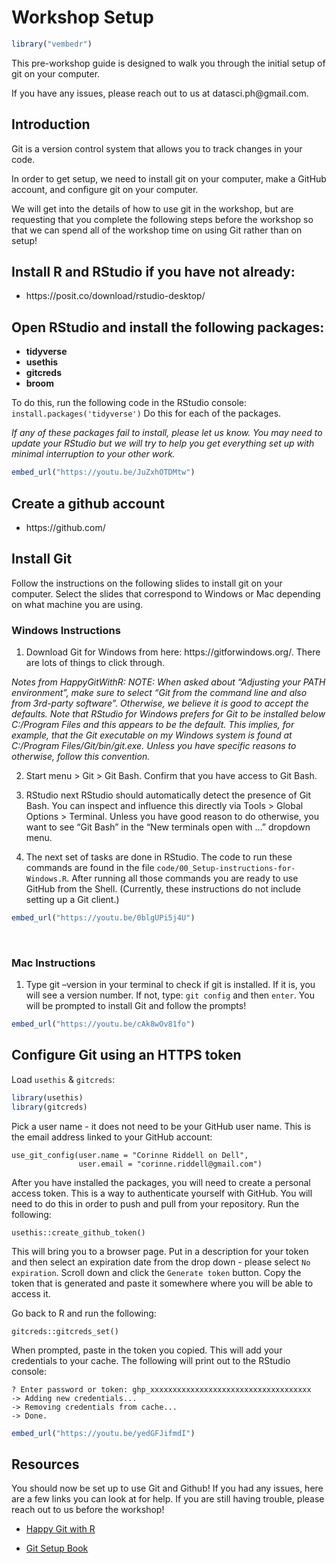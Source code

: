 # Workshop Setup

```r
library("vembedr")
```

This pre-workshop guide is designed to walk you through the initial setup of git on your computer.  

If you have any issues, please reach out to us at datasci.ph@gmail.com.   

## Introduction

Git is a version control system that allows you to track changes in your code.  

In order to get setup, we need to install git on your computer, make a GitHub account, and configure git on your computer.  

We will get into the details of how to use git in the workshop, but are requesting that you complete the following steps before the workshop so that we can spend all of the workshop time on using Git rather than on setup!     

## Install R and RStudio if you have not already:
- https://posit.co/download/rstudio-desktop/  

## Open RStudio and install the following packages:

- **tidyverse**
- **usethis**
- **gitcreds**
- **broom**

To do this, run the following code in the RStudio console:
`install.packages('tidyverse')` 
Do this for each of the packages. 

*If any of these packages fail to install, please let us know. You may need to update your RStudio but we will try to help you get everything set up with minimal interruption to your other work.*   


```r
embed_url("https://youtu.be/JuZxhOTDMtw")
```


## Create a github account
- https://github.com/

## Install Git

Follow the instructions on the following slides to install git on your computer. Select the slides that correspond to Windows or Mac depending on what machine you are using.  

### Windows Instructions

1) Download Git for Windows from here: https://gitforwindows.org/. There are lots of things to click through. 

*Notes from HappyGitWithR:*
*NOTE: When asked about “Adjusting your PATH environment”, make sure to select “Git from the command line and also from 3rd-party software”. Otherwise, we believe it is good to accept the defaults.*
*Note that RStudio for Windows prefers for Git to be installed below C:/Program Files and this appears to be the default. This implies, for example, that the Git executable on my Windows system is found at C:/Program Files/Git/bin/git.exe. Unless you have specific reasons to otherwise, follow this convention.*

2) Start menu > Git > Git Bash. Confirm that you have access to Git Bash.
 
3) RStudio next
RStudio should automatically detect the presence of Git Bash. You can inspect and influence this directly via Tools > Global Options > Terminal. Unless you have good reason to do otherwise, you want to see “Git Bash” in the “New terminals open with …” dropdown menu.

4) The next set of tasks are done in RStudio. The code to run these commands are found in the file `code/00_Setup-instructions-for-Windows.R`. After running all those commands you are ready to use GitHub from the Shell. (Currently, these instructions do not include setting up a Git client.)

```r
embed_url("https://youtu.be/0blgUPi5j4U")
```

<br> 

### Mac Instructions

1) Type git --version in your terminal to check if git is installed. If it is, you will see a version number. If not, type: 
`git config` and then `enter`. You will be prompted to install Git and follow the prompts! 

```r
embed_url("https://youtu.be/cAk8wOv81fo")
```

## Configure Git using an HTTPS token

Load `usethis` & `gitcreds`:  

```r
library(usethis)
library(gitcreds)
```

Pick a user name - it does not need to be your GitHub user name. This is the email address linked to your GitHub account:  

```
use_git_config(user.name = "Corinne Riddell on Dell",
               user.email = "corinne.riddell@gmail.com")
```


After you have installed the packages, you will need to create a personal access token. This is a way to authenticate yourself with GitHub. You will need to do this in order to push and pull from your repository.  Run the following:   

`usethis::create_github_token()`   

This will bring you to a browser page. Put in a description for your token and then select an expiration date from the drop down - please select `No expiration`. Scroll down and click the `Generate token` button. Copy the token that is generated and paste it somewhere where you will be able to access it. 

Go back to R and run the following:  

`gitcreds::gitcreds_set()`  
  
When prompted, paste in the token you copied. This will add your credentials to your cache. The following will print out to the RStudio console:    

```
? Enter password or token: ghp_xxxxxxxxxxxxxxxxxxxxxxxxxxxxxxxxxxxx  
-> Adding new credentials...  
-> Removing credentials from cache...  
-> Done.
```


```r
embed_url("https://youtu.be/yedGFJifmdI")
```

## Resources

You should now be set up to use Git and Github! If you had any issues, here are a few links you can look at for help. If you are still having trouble, please reach out to us before the workshop!  

- [Happy Git with R](https://happygitwithr.com/)  

- [Git Setup Book](https://git-scm.com/book/en/v2/Getting-Started-About-Version-ControlLinks)
